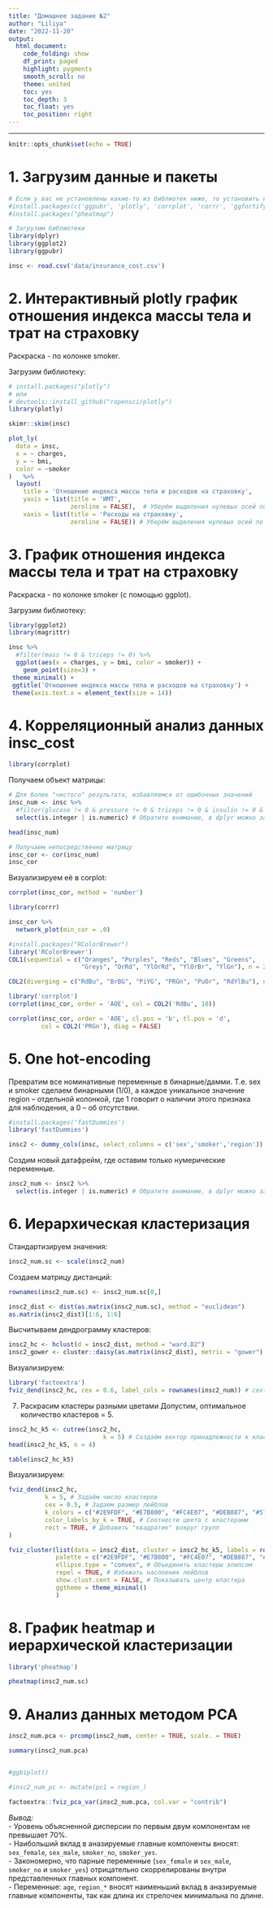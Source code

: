 ```yaml
---
title: "Домашнее задание №2"
author: "Liliya"
date: "2022-11-20"
output: 
  html_document:
    code_folding: show
    df_print: paged
    highlight: pygments
    smooth_scroll: no
    theme: united
    toc: yes
    toc_depth: 3
    toc_float: yes
    toc_position: right
---
```


---

```r
knitr::opts_chunk$set(echo = TRUE)
```

# 1. Загрузим данные и пакеты

```r
# Если у вас не установлены какие-то из библиотек ниже, то установить их можно следующей командой. Эти библиотеки пригодятся нам во время занятия, но подгружать в library() мы их будем тогда, когда будем затрагивать соответствующую тему.
#install.packages(c('ggpubr', 'plotly', 'corrplot', 'corrr', 'ggfortify', 'pheatmap', 'factoextra', 'FactoMineR', 'ggbiplot'))
#install.packages("pheatmap")

# Загрузим библиотеки
library(dplyr)
library(ggplot2)
library(ggpubr)

insc <- read.csv('data/insurance_cost.csv')
```

# 2. Интерактивный plotly график отношения индекса массы тела и трат на страховку

Раскраска - по колонке smoker.

Загрузим библиотеку: 

```r
# install.packages("plotly")
# или 
# devtools::install_github("ropensci/plotly")
library(plotly)

skimr::skim(insc)
```

```r
plot_ly(
  data = insc,
  x = ~ charges,
  y = ~ bmi,
  color = ~smoker
)   %>%
  layout(
    title = 'Отношение индекса массы тела и расходов на страховку',
    yaxis = list(title = 'ИМТ',
                 zeroline = FALSE),  # Уберём выделения нулевых осей по y
    xaxis = list(title = 'Расходы на страховку',
                 zeroline = FALSE)) # Уберём выделения нулевых осей по x


```

# 3. График отношения индекса массы тела и трат на страховку

Раскраска - по колонке smoker (с помощью ggplot).

Загрузим библиотеку:
```r
library(ggplot2)
library(magrittr)
```

```r
insc %>% 
  #filter(mass != 0 & triceps != 0) %>% 
  ggplot(aes(x = charges, y = bmi, color = smoker)) + 
    geom_point(size=3) +
 theme_minimal() +
 ggtitle('Отношение индекса массы тела и расходов на страховку') +
 theme(axis.text.x = element_text(size = 14)) 
```


# 4. Корреляционный анализ данных insc_cost

```r
library(corrplot)
```
Получаем объект матрицы:
```r
# Для более "чистого" результата, избавляемся от ошибочных значений
insc_num <- insc %>% 
  #filter(glucose != 0 & pressure != 0 & triceps != 0 & insulin != 0 & mass != 0 & age != 0 ) %>% 
  select(is.integer | is.numeric) # Обратите внимание, в dplyr можно задавать выборку колонок через команды определения формата данных

head(insc_num)
```

```r
# Получаем непосредственно матрицу
insc_cor <- cor(insc_num)
insc_cor
```

Визуализируем её в corplot:
```r
corrplot(insc_cor, method = 'number')
```
```r
library(corrr)
```

```r
insc_cor %>% 
  network_plot(min_cor = .0)
```

```r
#install.packages("RColorBrewer")
library('RColorBrewer')
COL1(sequential = c("Oranges", "Purples", "Reds", "Blues", "Greens", 
                    "Greys", "OrRd", "YlOrRd", "YlOrBr", "YlGn"), n = 200)

COL2(diverging = c("RdBu", "BrBG", "PiYG", "PRGn", "PuOr", "RdYlBu"), n = 200)
```

```r
library('corrplot')
corrplot(insc_cor, order = 'AOE', col = COL2('RdBu', 10))
```


```r
corrplot(insc_cor, order = 'AOE', cl.pos = 'b', tl.pos = 'd',
         col = COL2('PRGn'), diag = FALSE)
```

# 5. One hot-encoding
Превратим все номинативные переменные в бинарные/дамми. 
Т.е. sex и smoker сделаем бинарными (1/0), а каждое уникальное значение region – отдельной колонкой, где 1 говорит о наличии этого признака для наблюдения, а 0 – об отсутствии. 

```r
#install.packages('fastDummies')
library('fastDummies')
```

```r
insc2 <- dummy_cols(insc, select_columns = c('sex','smoker','region'))

```

Создим новый датафрейм, где оставим только нумерические переменные.
```r
insc2_num <- insc2 %>% 
  select(is.integer | is.numeric) # Обратите внимание, в dplyr можно задавать выборку колонок через команды определения формата данных

```

# 6. Иерархическая кластеризация
Стандартизируем значения:
```r
insc2_num.sc <- scale(insc2_num)
```

Создаем матрицу дистанций:
```r
rownames(insc2_num.sc) <- insc2_num.sc[0,]

insc2_dist <- dist(as.matrix(insc2_num.sc), method = "euclidean")
as.matrix(insc2_dist)[1:6, 1:6]
```

Высчитываем дендрограмму кластеров:
```r
insc2_hc <- hclust(d = insc2_dist, method = "ward.D2")
insc2_gower <- cluster::daisy(as.matrix(insc2_dist), metric = "gower")
```

Визуализируем:
```r
library('factoextra')
fviz_dend(insc2_hc, cex = 0.6, label_cols = rownames(insc2_num)) # cex() - размер лейблов
```

(7) Раскрасим кластеры разными цветами
Допустим, оптимальное количество кластеров = 5.
```r
insc2_hc_k5 <- cutree(insc2_hc, 
                          k = 5) # Создаём вектор принадлежности к кластерам
head(insc2_hc_k5, n = 4)

table(insc2_hc_k5)
```

Визуализируем:
```r
fviz_dend(insc2_hc, 
          k = 5, # Задаём число кластеров
          cex = 0.5, # Задаем размер лейблов
          k_colors = c("#2E9FDF", "#E7B800", "#FC4E07", "#DEB887", "#5758BB"),
          color_labels_by_k = TRUE, # Соотнести цвета с кластерами
          rect = TRUE, # Добавить "квадратик" вокруг групп
)

```


```r
fviz_cluster(list(data = insc2_dist, cluster = insc2_hc_k5, labels = rownames(insc2_num)),
             palette = c("#2E9FDF", "#E7B800", "#FC4E07", "#DEB887", "#5758BB"),
             ellipse.type = "convex", # Объединить кластеры элипсом
             repel = TRUE, # Избежать наслоения лейблов
             show.clust.cent = FALSE, # Показывать центр кластера
             ggtheme = theme_minimal()
             )

```


# 8. График heatmap и иерархической кластеризации

```r
library('pheatmap')

pheatmap(insc2_num.sc)
```

# 9. Анализ данных методом PCA
```r

insc2_num.pca <- prcomp(insc2_num, center = TRUE, scale. = TRUE)

summary(insc2_num.pca)


#ggbiplot()

#insc2_num_pc <- mutate(pc1 = region_)
```

```r
factoextra::fviz_pca_var(insc2_num.pca, col.var = "contrib")
```

*Вывод:*  
- Уровень объясненной дисперсии по первым двум компонентам не превышает 70%.  
- Наибольший вклад в аназируемые главные компоненты вносят: `sex_female`, `sex_male`, `smoker_no`, `smoker_yes`.   
- Закономерно, что парные переменные (`sex_female` и `sex_male`, `smoker_no` и `smoker_yes`) отрицательно скоррелированы внутри представленных главных компонент.  
- Переменные: `age`, `region_*` вносят наименьший вклад в аназируемые главные компоненты, так как длина их стрелочек минимальна по длине.  

